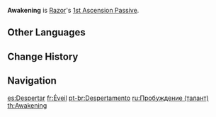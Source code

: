 {{Talent Infobox
|image         = Talent Awakening.png
|character     = Razor
|type          = 1st Ascension Passive
|info          = Decreases [[Claw and Thunder]]'s CD by 18%. Using [[Lightning Fang]] resets the CD of Claw and Thunder.
|utility1      = Cooldown Reduction
|utility2      = Cooldown Reset
}}
'''Awakening''' is [[Razor]]'s [[1st Ascension Passive]].

==Other Languages==
{{Other Languages
|en      = Awakening
|zhs     = 觉醒
|zhs_rm  = Juéxǐng
|zht     = 覺醒
|zht_rm  = Juéxǐng
|zh_tl   = Awake
|ja      = 覚醒
|ja_rm   = Kakusei
|ja_tl   = Awakening
|ko      = 각성
|ko_rm   = Gakseong
|ko_tl   = Awakening
|es      = Despertar
|es_tl   = Awaken
|fr      = Éveil
|fr_tl   = Awakening
|ru      = Пробуждение
|ru_tl   = Awakening
|th      = Awakening
|vi      = Thức Tỉnh
|vi_tl   = Awaken
|de      = Erwachen
|de_tl   = Awakening
|id      = Awakening
|pt      = Despertamento
|pt_tl   = Awakening
|tr      = Uyanış
|tr_tl   = Awakening
|it      = Risveglio
|it_tl   = Awakening
}}

==Change History==
{{Change History|1.0}}
{{Clr}}
==Navigation==
{{Talent Navbox|Razor}}

[[es:Despertar]]
[[fr:Éveil]]
[[pt-br:Despertamento]]
[[ru:Пробуждение (талант)]]
[[th:Awakening]]